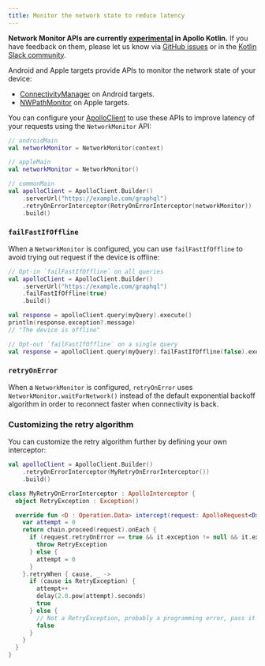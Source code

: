 ```yaml
---
title: Monitor the network state to reduce latency
---
```


<ExperimentalFeature>

**Network Monitor APIs are currently [experimental](https://www.apollographql.com/docs/resources/product-launch-stages/#experimental-features) in Apollo Kotlin.** If you have feedback on them, please let us know via [GitHub issues](https://github.com/apollographql/apollo-kotlin/issues/new?assignees=&labels=Type%3A+Bug&template=bug_report.md) or in the [Kotlin Slack community](https://slack.kotl.in/).

</ExperimentalFeature> 

Android and Apple targets provide APIs to monitor the network state of your device:

- [ConnectivityManager](https://developer.android.com/training/monitoring-device-state/) on Android targets.
- [NWPathMonitor](https://developer.apple.com/documentation/network/nwpathmonitor) on Apple targets.

You can configure your [ApolloClient](https://www.apollographql.com/docs/kotlin/kdoc/apollo-runtime/com.apollographql.apollo/-apollo-client/index.html) to use these APIs to improve latency of your requests using the `NetworkMonitor` API:

```kotlin
// androidMain
val networkMonitor = NetworkMonitor(context)

// appleMain
val networkMonitor = NetworkMonitor()

// commonMain
val apolloClient = ApolloClient.Builder()
    .serverUrl("https://example.com/graphql")
    .retryOnErrorInterceptor(RetryOnErrorInterceptor(networkMonitor))
    .build()
```

### `failFastIfOffline`

When a `NetworkMonitor` is configured, you can use `failFastIfOffline` to avoid trying out request if the device is offline:

```kotlin
// Opt-in `failFastIfOffline` on all queries
val apolloClient = ApolloClient.Builder()
    .serverUrl("https://example.com/graphql")
    .failFastIfOffline(true)
    .build()

val response = apolloClient.query(myQuery).execute()
println(response.exception?.message)
// "The device is offline"

// Opt-out `failFastIfOffline` on a single query
val response = apolloClient.query(myQuery).failFastIfOffline(false).execute()
```

### `retryOnError`

When a `NetworkMonitor` is configured, `retryOnError` uses `NetworkMonitor.waitForNetwork()` instead of the default exponential backoff algorithm in order to reconnect faster when connectivity is back.

### Customizing the retry algorithm

You can customize the retry algorithm further by defining your own interceptor:

```kotlin
val apolloClient = ApolloClient.Builder()
    .retryOnErrorInterceptor(MyRetryOnErrorInterceptor())
    .build()

class MyRetryOnErrorInterceptor : ApolloInterceptor {
  object RetryException : Exception()

  override fun <D : Operation.Data> intercept(request: ApolloRequest<D>, chain: ApolloInterceptorChain): Flow<ApolloResponse<D>> {
    var attempt = 0
    return chain.proceed(request).onEach {
      if (request.retryOnError == true && it.exception != null && it.exception is ApolloNetworkException) {
        throw RetryException
      } else {
        attempt = 0
      }
    }.retryWhen { cause, _ ->
      if (cause is RetryException) {
        attempt++
        delay(2.0.pow(attempt).seconds)
        true
      } else {
        // Not a RetryException, probably a programming error, pass it through
        false
      }
    }
  }
}
```

